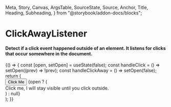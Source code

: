   Meta,
  Story,
  Canvas,
  ArgsTable,
  SourceState,
  Source,
  Anchor,
  Title,
  Heading,
  Subheading,
} from "@storybook/addon-docs/blocks";

<Meta title="Utils/ClickAwayListener" anchor />

<style>{`
  .root {
    position: relative;
  }
  .popup {
    position: fixed;
    border: 1px solid black;
    width: 250px;
    background-color: white;
    z-index: 999999;
    margin-left: -70px;
    padding: 10px;
  }
`}</style>


<StoryAnchor name="Basic" />

# ClickAwayListener

#### Detect if a click event happened outside of an element. It listens for clicks that occur somewhere in the document.

<Canvas isExpanded withSource={SourceState.OPEN}>
  <Story
    name="Basic"
    parameters={{
      layout: "centered",
    }}
  >
    {() => {
      const [open, setOpen] = useState(false);
      const handleClick = () => setOpen((prev) => !prev);
      const handleClickAway = () => setOpen(false);
      return (
        <div className="root">
          <Button onClick={handleClick}>Click Me</Button>
          <ClickAwayListener onClickAway={handleClickAway}>
            {open ? (
              <div className="popup">
                Click me, I will stay visible until you click outside.
              </div>
            ) : null}
          </ClickAwayListener>
        </div>
      );
    }}
  </Story>
</Canvas>
